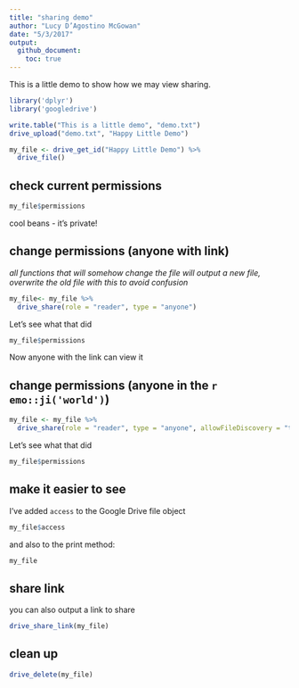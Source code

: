 ```yaml
---
title: "sharing demo"
author: "Lucy D’Agostino McGowan"
date: "5/3/2017"
output: 
  github_document:
    toc: true
---
```


This is a little demo to show how we may view sharing.

```r
library('dplyr')
library('googledrive')
```

```r
write.table("This is a little demo", "demo.txt")
drive_upload("demo.txt", "Happy Little Demo")
```

```r
my_file <- drive_get_id("Happy Little Demo") %>%
  drive_file()
```

## check current permissions
```r
my_file$permissions
```

cool beans - it's private!

## change permissions (anyone with link)

*all functions that will somehow change the file will output a new file, overwrite the old file with this to avoid confusion*
```r
my_file<- my_file %>%
  drive_share(role = "reader", type = "anyone")
```

Let's see what that did

```r
my_file$permissions
```

Now anyone with the link can view it

## change permissions (anyone in the `r emo::ji('world')`)

```r
my_file <- my_file %>%
  drive_share(role = "reader", type = "anyone", allowFileDiscovery = "true")
```

Let's see what that did

```r
my_file$permissions
```

## make it easier to see

I've added `access` to the Google Drive file object
```r
my_file$access
```

and also to the print method:

```r
my_file
```

## share link

you can also output a link to share
```r
drive_share_link(my_file)
```

## clean up

```r
drive_delete(my_file)
```

